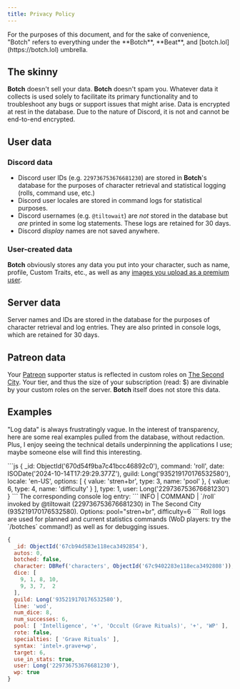 ```yaml
---
title: Privacy Policy
---
```



<Aside>
  For the purposes of this document, and for the sake of convenience, "Botch" refers to everything under the **Botch**, **Beat**, and [botch.lol](https://botch.lol) umbrella.
</Aside>

## The skinny

**Botch** doesn't sell your data. **Botch** doesn't spam you. Whatever data it collects is used solely to facilitate its primary functionality and to troubleshoot any bugs or support issues that might arise. Data is encrypted at rest in the database. Due to the nature of Discord, it is not and cannot be end-to-end encrypted.

## User data

### Discord data

* Discord user IDs (e.g. `229736753676681230`) are stored in **Botch**'s database for the purposes of character retrieval and statistical logging (rolls, command use, etc.)
* Discord user locales are stored in command logs for statistical purposes.
* Discord usernames (e.g. `@tiltowait`) are *not* stored in the database but *are* printed in some log statements. These logs are retained for 30 days.
* Discord *display* names are not saved anywhere.

### User-created data

**Botch** obviously stores any data you put into your character, such as name, profile, Custom Traits, etc., as well as any [images you upload as a premium user](/guides/premium).

## Server data

Server names and IDs are stored in the database for the purposes of character retrieval and log entries. They are also printed in console logs, which are retained for 30 days.

## Patreon data

Your [Patreon](https://patreon.com/tiltowait) supporter status is reflected in custom roles on [The Second City](https://discord.gg/QHnCdSPeEE). Your tier, and thus the size of your subscription (read: $) are divinable by your custom roles on the server. **Botch** itself does not store this data.

## Examples

"Log data" is always frustratingly vague. In the interest of transparency, here are some real examples pulled from the database, without redaction. Plus, I enjoy seeing the technical details underpinning the applications I use; maybe someone else will find this interesting.

<Card title="Example command log entry">
```js
{
  _id: ObjectId('670d54f9ba7c41bcc46892c0'),
  command: 'roll',
  date: ISODate('2024-10-14T17:29:29.377Z'),
  guild: Long('935219170176532580'),
  locale: 'en-US',
  options: [
    { value: 'stren+br', type: 3, name: 'pool' },
    { value: 6, type: 4, name: 'difficulty' }
  ],
  type: 1,
  user: Long('229736753676681230')
}
```
The corresponding console log entry:
```
INFO     | COMMAND    | `/roll` invoked by @tiltowait (229736753676681230) in The Second City (935219170176532580). Options: pool="stren+br", difficulty=6
```
</Card>

<Card title="Roll log entry">
Roll logs are used for planned and current statistics commands (WoD players: try the `/botches` command!) as well as for debugging issues.

```js
{
  _id: ObjectId('67cb94d583e118eca3492854'),
  autos: 0,
  botched: false,
  character: DBRef('characters', ObjectId('67c9402283e118eca3492808')),
  dice: [
    9, 1, 8, 10,
    9, 3, 7,  2
  ],
  guild: Long('935219170176532580'),
  line: 'wod',
  num_dice: 8,
  num_successes: 6,
  pool: [ 'Intelligence', '+', 'Occult (Grave Rituals)', '+', 'WP' ],
  rote: false,
  specialties: [ 'Grave Rituals' ],
  syntax: 'intel+.grave+wp',
  target: 6,
  use_in_stats: true,
  user: Long('229736753676681230'),
  wp: true
}
```
  </Card>
